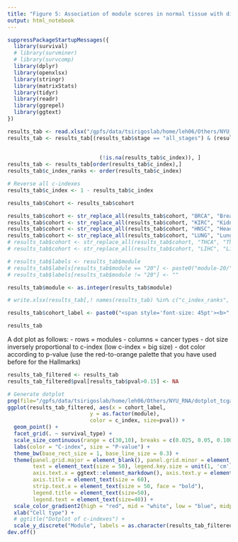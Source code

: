 ```yaml
---
title: "Figure 5: Association of module scores in normal tissue with different variables - Dot plot of c-index values across modules and TCGA cohorts"
output: html_notebook
---
```


```r
suppressPackageStartupMessages({
  library(survival)
  # library(survminer)
  # library(survcomp)
  library(dplyr)
  library(openxlsx)
  library(stringr)
  library(matrixStats)
  library(tidyr)
  library(readr)
  library(ggrepel)
  library(ggtext)
})
```

```r
results_tab <- read.xlsx("/gpfs/data/tsirigoslab/home/leh06/Others/NYU_RNA/surv_stats_nyustage1modules_on_tcga_norm_v5.xlsx")
results_tab <- results_tab[(results_tab$stage == "all_stages") & (results_tab$tissue_type == "normal") & (! results_tab$cohort %in% c("LUAD", "LUSC", "KICH", "KIRP",
                                                                                                                                      "COAD", "PRAD", "Kidney", "LIHC",
                                                                                                                                      "THCA")) &
                             (!is.na(results_tab$c_index)), ]
results_tab <- results_tab[order(results_tab$c_index),]
results_tab$c_index_ranks <- order(results_tab$c_index)

# Reverse all c-indexes
results_tab$c_index <- 1 - results_tab$c_index

results_tab$Cohort <- results_tab$cohort

results_tab$cohort <- str_replace_all(results_tab$cohort, "BRCA", "Breast")
results_tab$cohort <- str_replace_all(results_tab$cohort, "KIRC", "Kidney")
results_tab$cohort <- str_replace_all(results_tab$cohort, "HNSC", "Head</b></span><br><span style='font-size: 45pt'><b>and</b></span><br><span style='font-size: 45pt'><b>Neck")
results_tab$cohort <- str_replace_all(results_tab$cohort, "LUNG", "Lung")
# results_tab$cohort <- str_replace_all(results_tab$cohort, "THCA", "Thyroid")
# results_tab$cohort <- str_replace_all(results_tab$cohort, "LIHC", "Liver")

# results_tab$labels <- results_tab$module
# results_tab$labels[results_tab$module == "20"] <- paste0("module-20/",results_tab[results_tab$module == "20","cohort"])
# results_tab$labels[results_tab$module != "20"] <- ""

results_tab$module <- as.integer(results_tab$module)

# write.xlsx(results_tab[,! names(results_tab) %in% c("c_index_ranks", "labels")],paste0("/gpfs/data/tsirigoslab/home/leh06/Others/NYU_RNA/surv_stats_tcga_modules_filtered_v3.xlsx"))

results_tab$cohort_label <- paste0("<span style='font-size: 45pt'><b>", results_tab$cohort, "</b></span><br><span style='font-size: 45pt'>n = ", results_tab$nb_samples, "</span>")

results_tab
```


A dot plot as follows:
- rows = modules
- columns = cancer types
- dot size inversely proportional to c-index (low c-index = big size)
- dot color according to p-value (use the red-to-orange palette that you have used before for the Hallmarks)

```r
results_tab_filtered <- results_tab
results_tab_filtered$pval[results_tab$pval>0.15] <- NA

# Generate dotplot
png(file="/gpfs/data/tsirigoslab/home/leh06/Others/NYU_RNA/dotplot_tcga_c_indexes_modules_test_v2.png",  width = 35, height = 20, units = 'in', res = 300)
ggplot(results_tab_filtered, aes(x = cohort_label, 
                          y = as.factor(module), 
                          color = c_index, size=pval)) + 
  geom_point() +
  facet_grid(. ~ survival_type) +
  scale_size_continuous(range = c(30,10), breaks = c(0.025, 0.05, 0.100)) +
  labs(color = "C-index", size = "P-value") +
  theme_bw(base_rect_size = 1, base_line_size = 0.3) +
  theme(panel.grid.major = element_blank(), panel.grid.minor = element_blank(),
        text = element_text(size = 50), legend.key.size = unit(1, 'cm'),
        axis.text.x = ggtext::element_markdown(), axis.text.y = element_text(size = 50),
        axis.title = element_text(size = 60),
        strip.text.x = element_text(size = 50, face = "bold"),
        legend.title = element_text(size=50), 
        legend.text = element_text(size=40)) +
  scale_color_gradient2(high = "red", mid = "white", low = "blue", midpoint = 0.5) +
  xlab("Cell type") +
  # ggtitle("Dotplot of c-indexes") +
  scale_y_discrete("Module", labels = as.character(results_tab_filtered$module), breaks = results_tab_filtered$module)
dev.off()
```